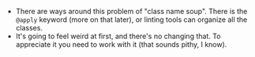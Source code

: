 - There are ways around this problem of "class name soup". There is the `@apply` keyword (more on that later), or linting tools can organize all the classes.
- It's going to feel weird at first, and there's no changing that. To appreciate it you need to work with it (that sounds pithy, I know).
